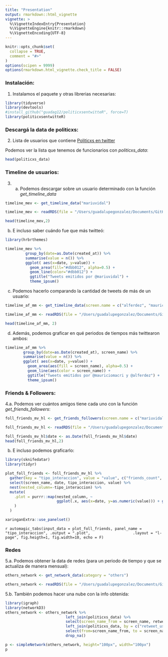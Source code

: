 ```yaml
---
title: "Presentation"
output: rmarkdown::html_vignette
vignette: >
  %\VignetteIndexEntry{Presentation}
  %\VignetteEngine{knitr::rmarkdown}
  %\VignetteEncoding{UTF-8}
---
```


```r
knitr::opts_chunk$set(
  collapse = TRUE,
  comment = "#>"
)
options(scipen = 9999)
options(rmarkdown.html_vignette.check_title = FALSE)
```


### Instalación:

1. Instalamos el paquete y otras librerias necesarias:
```r
library(tidyverse)
library(devtools)
#install_github("guadag12/politicxsentwitteR", force=T)
library(politicxsentwitteR)
```

### Descargá la data de politicxs:

2. Lista de usuarios que contiene [Politicxs en twitter]()

Podemos ver la lista que tenemos de funcionarios con *politicxs_data*:
```r
head(politicxs_data)
```

### Timeline de usuarios:

3. a. Podemos descargar sobre un usuario determinado con la función *get_timeline_data*
```r
timeline_mev <- get_timeline_data("mariuvidal")
```


```r
timeline_mev <- readRDS(file = "/Users/guadalupegonzalez/Documents/GitHub/politicxsentwitteR/data_v/timeline_mev.rds")
```

```r
head(timeline_mev,2)
```

b. E incluso saber cuándo fue que más twitteó:
```r
library(hrbrthemes)

timeline_mev %>%
         group_by(date=as.Date(created_at)) %>%
         summarise(value = n()) %>%
         ggplot( aes(x=date, y=value)) +
           geom_area(fill="#dbb012", alpha=0.5) +
           geom_line(color="#dbb012") +
           ggtitle("Tweets emitidos por @mariuvidal") +
           theme_ipsum()

```
c. Podemos hacerlo comparando la cantidad de tweets de más de un usuario:
```r
timeline_af_mm <- get_timeline_data(screen.name = c("alferdez", "mauriciomacri"))
```

```r
timeline_af_mm <- readRDS(file = "/Users/guadalupegonzalez/Documents/GitHub/politicxsentwitteR/data_v/timeline_af_mm.rds")
```

```r
head(timeline_af_mm, 2)
```

d. Además, podemos graficar en qué periodos de tiempos más twittearon ambos:
```r
timeline_af_mm %>%
        group_by(date=as.Date(created_at), screen_name) %>%
        summarise(value = n()) %>%
        ggplot( aes(x=date, y=value)) +
          geom_area(aes(fill = screen_name), alpha=0.5) +
          geom_line(aes(color = screen_name)) +
          ggtitle("Tweets emitidos por @mauriciomacri y @alferdez") +
          theme_ipsum()
```



### Friends & Followers: 

4.a. Podemos ver cuántos amigos tiene cada uno con la función *get_friends_followers*:
```r
foll_friends_mv_hl <- get_friends_followers(screen.name = c("mariuvidal", "horaciorlarreta"))
```

```r
foll_friends_mv_hl <- readRDS(file = "/Users/guadalupegonzalez/Documents/GitHub/politicxsentwitteR/data_v/foll_friends_mv_hl.rds")
```


```r
foll_friends_mv_hl$date <- as.Date(foll_friends_mv_hl$date)
head(foll_friends_mv_hl,2)
```


b. E incluso podemos graficarlo:

```r
library(sknifedatar)
library(tidyr)

plot_foll_friends <- foll_friends_mv_hl %>% 
  gather(key = "tipo_interaccion", value = "value", c("friends_count", "followers_count")) %>%
  select(screen_name, date, tipo_interaccion, value) %>%
  nest(nested_column=-tipo_interaccion) %>%
  mutate(
    .plot = purrr::map(nested_column, ~
                       ggplot(.x, aes(x=date, y=as.numeric(value))) + geom_line(aes(color=screen_name))
    )
  )
```

```r
xaringanExtra::use_panelset()
```

`r automagic_tabs(input_data = plot_foll_friends, panel_name = "tipo_interaccion", .output = ".plot",
                  .layout = "l-page", fig.heigth=1, fig.width=10, echo = F)`


### Redes 

5.a. Podemos obtener la data de redes (para un periodo de tiempo y que se actualiza de manera mensual):
```r
others_network <- get_network_data(category = "others") 
```

```r
others_network <- readRDS(file = "/Users/guadalupegonzalez/Documents/GitHub/politicxsentwitteR/data_v/others_network.rds")
```


5.b. También podemos hacer una nube con la info obtenida: 
```r
library(igraph)
library(networkD3)
others_network <- others_network %>%
                           left_join(politicxs_data) %>%
                           select(screen_name_from = screen_name, retweet_user_id, value) %>%
                           left_join(politicxs_data, by = c("retweet_user_id"= "user_id")) %>%
                           select(from=screen_name_from, to = screen_name, value) %>%
                           drop_na()

p <- simpleNetwork(others_network, height="100px", width="100px")
p
```
